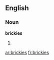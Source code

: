 ==English==

===Noun===
'''brickies'''

# {{plural of|[[brickie]]}}

[[ar:brickies]]
[[fr:brickies]]
